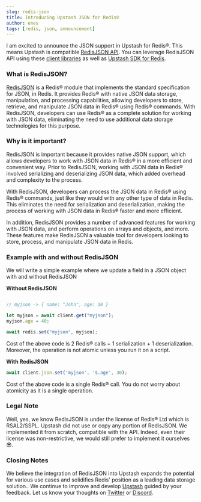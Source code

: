 ```yaml
---
slug: redis-json
title: Introducing Upstash JSON for Redis®
author: enes
tags: [redis, json, announcement]
---
```


I am excited to announce the JSON support in Upstash for Redis®. This means Upstash is compatible [RedisJSON API](https://redis.io/docs/stack/json/).  You can leverage RedisJSON API using these [client libraries](https://redis.io/docs/stack/json/clients/) as well as [Upstash SDK for Redis](https://docs.upstash.com/redis/sdks/javascriptsdk/modules/json).

### What is RedisJSON?

[RedisJSON](https://redis.io/docs/stack/json/) is a Redis® module that implements the standard specification for JSON, in Redis. It provides Redis® with native JSON data storage, manipulation, and processing capabilities, allowing developers to store, retrieve, and manipulate JSON data in Redis® using Redis® commands. With RedisJSON, developers can use Redis® as a complete solution for working with JSON data, eliminating the need to use additional data storage technologies for this purpose.

### Why is it important?

RedisJSON is important because it provides native JSON support, which allows developers to work with JSON data in Redis® in a more efficient and convenient way. Prior to RedisJSON, working with JSON data in Redis® involved serializing and deserializing JSON data, which added overhead and complexity to the process.

With RedisJSON, developers can process the JSON data in Redis® using Redis® commands, just like they would with any other type of data in Redis. This eliminates the need for serialization and deserialization, making the process of working with JSON data in Redis® faster and more efficient.

In addition, RedisJSON provides a number of advanced features for working with JSON data,  and perform operations on arrays and objects, and more. These features make RedisJSON a valuable tool for developers looking to store, process, and manipulate JSON data in Redis.

### Example with and without RedisJSON

We will write a simple example where we update a field in a JSON object with and without RedisJSON

**Without RedisJSON**

```jsx

// myjson -> { name: "John", age: 30 }

let myjson = await client.get("myjson");
myjson.age = 40;

await redis.set("myjson", myjson);
```

Cost of the above code is 2 Redis® calls + 1 serialization + 1 deserialization. Moreover, the operation is not atomic unless you run it on a script.

**With RedisJSON**

```jsx
await client.json.set('myjson', '$.age', 30);
```

Cost of the above code is a single Redis® call. You do not worry about atomicity as it is a single operation.

### Legal Note

Well, yes, we know RedisJSON is under the license of Redis® Ltd which is RSAL2/SSPL. Upstash did not use or copy any portion of RedisJSON.  We implemented it from scratch, compatible with the API. Indeed, even their license was non-restrictive, we would still prefer to implement it ourselves 😎.

### Closing Notes

We believe the integration of RedisJSON into Upstash expands the potential for various use cases and solidifies Redis' position as a leading data storage solution.. We continue to improve and develop [Upstash](https://upstash.com/) guided by your feedback. Let us know your thoughts on [Twitter](https://twitter.com/upstash) or [Discord](https://discord.gg/w9SenAtbme).